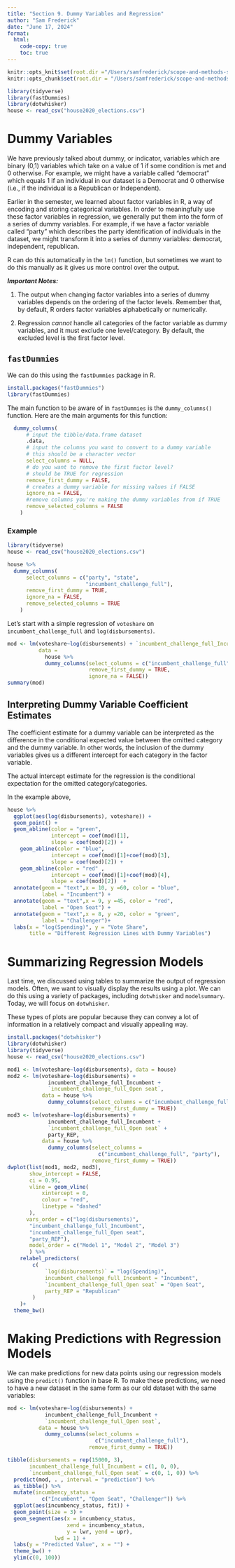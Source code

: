 ```yaml
---
title: "Section 9. Dummy Variables and Regression"
author: "Sam Frederick"
date: "June 17, 2024"
format: 
  html: 
    code-copy: true
    toc: true
---
```


```r
knitr::opts_knit$set(root.dir ="/Users/samfrederick/scope-and-methods-summer2024/")
knitr::opts_chunk$set(root.dir = "/Users/samfrederick/scope-and-methods-summer2024/")
```

```r
library(tidyverse)
library(fastDummies)
library(dotwhisker)
house <- read_csv("house2020_elections.csv")
```

# Dummy Variables

We have previously talked about dummy, or indicator, variables which are binary (0,1) variables which take on a value of 1 if some condition is met and 0 otherwise. For example, we might have a variable called "democrat" which equals 1 if an individual in our dataset is a Democrat and 0 otherwise (i.e., if the individual is a Republican or Independent). 

Earlier in the semester, we learned about factor variables in R, a way of encoding and storing categorical variables. In order to meaningfully use these factor variables in regression, we generally put them into the form of a series of dummy variables. For example, if we have a factor variable called "party" which describes the party identification of individuals in the dataset, we might transform it into a series of dummy variables: democrat, independent, republican. 

R can do this automatically in the `lm()` function, but sometimes we want to do this manually as it gives us more control over the output. 

***Important Notes:***

1. The output when changing factor variables into a series of dummy variables depends on the ordering of the factor levels. Remember that, by default, R orders factor variables alphabetically or numerically. 

2. Regression *cannot* handle all categories of the factor variable as dummy variables, and it must exclude one level/category. By default, the excluded level is the first factor level. 

## `fastDummies`

We can do this using the `fastDummies` package in R.

```r
install.packages("fastDummies")
library(fastDummies)
```

The main function to be aware of in `fastDummies` is the `dummy_columns()` function. Here are the main arguments for this function:

```r
  dummy_columns(
      # input the tibble/data.frame dataset
      .data, 
      # input the columns you want to convert to a dummy variable
      # this should be a character vector
      select_columns = NULL, 
      # do you want to remove the first factor level?
      # should be TRUE for regression
      remove_first_dummy = FALSE,
      # creates a dummy variable for missing values if FALSE
      ignore_na = FALSE,
      #remove columns you're making the dummy variables from if TRUE
      remove_selected_columns = FALSE
    )
```

### Example 

```r
library(tidyverse)
house <- read_csv("house2020_elections.csv")
```

```r
house %>% 
  dummy_columns(
      select_columns = c("party", "state", 
                         "incumbent_challenge_full"), 
      remove_first_dummy = TRUE,
      ignore_na = FALSE,
      remove_selected_columns = TRUE
    )
```

Let's start with a simple regression of `voteshare` on `incumbent_challenge_full` and `log(disbursements)`.

```r
mod <- lm(voteshare~log(disbursements) + `incumbent_challenge_full_Incumbent` + `incumbent_challenge_full_Open seat`, 
          data = 
            house %>% 
            dummy_columns(select_columns = c("incumbent_challenge_full"),
                          remove_first_dummy = TRUE, 
                          ignore_na = FALSE))
summary(mod)
```

## Interpreting Dummy Variable Coefficient Estimates

The coefficient estimate for a dummy variable can be interpreted as the difference in the conditional expected value between the omitted category and the dummy variable. In other words, the inclusion of the dummy variables gives us a different intercept for each category in the factor variable.  

The actual intercept estimate for the regression is the conditional expectation for the omitted category/categories. 

In the example above, 

```r
house %>%
  ggplot(aes(log(disbursements), voteshare)) + 
  geom_point() + 
  geom_abline(color = "green", 
              intercept = coef(mod)[1], 
              slope = coef(mod)[2]) + 
    geom_abline(color = "blue", 
              intercept = coef(mod)[1]+coef(mod)[3], 
              slope = coef(mod)[2]) + 
    geom_abline(color = "red" , 
              intercept = coef(mod)[1]+coef(mod)[4], 
              slope = coef(mod)[2])  + 
  annotate(geom = "text",x = 10, y =60, color = "blue", 
           label = "Incumbent") + 
  annotate(geom = "text",x = 9, y =45, color = "red", 
           label = "Open Seat") + 
  annotate(geom = "text",x = 8, y =20, color = "green", 
           label = "Challenger")+
  labs(x = "log(Spending)", y = "Vote Share", 
       title = "Different Regression Lines with Dummy Variables")
```

# Summarizing Regression Models

Last time, we discussed using tables to summarize the output of regression models. Often, we want to visually display the results using a plot. We can do this using a variety of packages, including `dotwhisker` and `modelsummary`. Today, we will focus on `dotwhisker`.

These types of plots are popular because they can convey a lot of information in a relatively compact and visually appealing way. 


```r
install.packages("dotwhisker")
library(dotwhisker)
library(tidyverse)
house <- read_csv("house2020_elections.csv")
```

```r
mod1 <- lm(voteshare~log(disbursements), data = house)
mod2 <- lm(voteshare~log(disbursements) +
             incumbent_challenge_full_Incumbent + 
             `incumbent_challenge_full_Open seat`, 
           data = house %>%
             dummy_columns(select_columns = c("incumbent_challenge_full"), 
                           remove_first_dummy = TRUE))
mod3 <- lm(voteshare~log(disbursements) +
             incumbent_challenge_full_Incumbent + 
             `incumbent_challenge_full_Open seat` + 
             party_REP, 
           data = house %>%
             dummy_columns(select_columns =
                             c("incumbent_challenge_full", "party"), 
                           remove_first_dummy = TRUE))
dwplot(list(mod1, mod2, mod3), 
       show_intercept = FALSE, 
       ci = 0.95, 
       vline = geom_vline(
           xintercept = 0,
           colour = "red",
           linetype = "dashed"
       ),
      vars_order = c("log(disbursements)",
       "incumbent_challenge_full_Incumbent",
       "incumbent_challenge_full_Open seat", 
       "party_REP"),
       model_order = c("Model 1", "Model 2", "Model 3")
       ) %>% 
    relabel_predictors(
        c(
            `log(disbursements)` = "log(Spending)",
            incumbent_challenge_full_Incumbent = "Incumbent",
            `incumbent_challenge_full_Open seat` = "Open Seat",
            party_REP = "Republican"
        )
    )+
  theme_bw()
```

# Making Predictions with Regression Models

We can make predictions for new data points using our regression models using the `predict()` function in base R. To make these predictions, we need to have a new dataset in the same form as our old dataset with the same variables:

```r
mod <- lm(voteshare~log(disbursements) + 
            incumbent_challenge_full_Incumbent +
            `incumbent_challenge_full_Open seat`, 
          data = house %>%
            dummy_columns(select_columns = 
                            c("incumbent_challenge_full"), 
                          remove_first_dummy = TRUE))

tibble(disbursements = rep(15000, 3),  
       incumbent_challenge_full_Incumbent = c(1, 0, 0), 
       `incumbent_challenge_full_Open seat` = c(0, 1, 0)) %>%
  predict(mod, . , interval = "prediction") %>%
  as_tibble() %>%
  mutate(incumbency_status = 
           c("Incumbent", "Open Seat", "Challenger")) %>%
  ggplot(aes(incumbency_status, fit)) + 
  geom_point(size = 3) + 
  geom_segment(aes(x = incumbency_status,
                   xend = incumbency_status, 
                   y = lwr, yend = upr), 
               lwd = 1) + 
  labs(y = "Predicted Value", x = "") + 
  theme_bw() + 
  ylim(c(0, 100))
```









